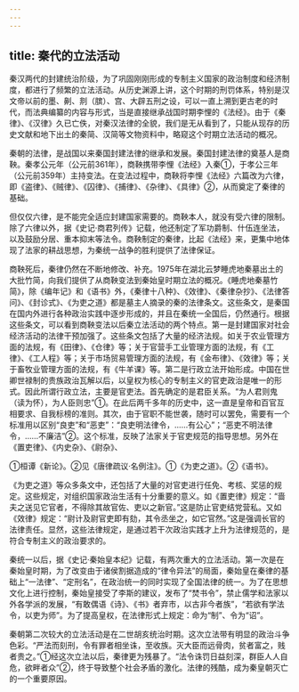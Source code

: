 ```yaml
---
---
---
```

title: 秦代的立法活动
---



秦汉两代的封建统治阶级，为了巩固刚刚形成的专制主义国家的政治制度和经济制度，都进行了频繁的立法活动。从历史渊源上讲，这个时期的刑罚体系，特别是汉文帝以前的墨、劓、剕（膑）、宫、大辟五刑之设，可以一直上溯到更古老的时代，而法典编纂的内容与形式，当是直接继承战国时期李悝的《法经》。由于《秦律》、《汉律》久已亡佚，对秦汉法律的全貌，我们是无从看到了，只能从现存的历史文献和地下出土的秦简、汉简等文物资料中，略窥这个时期立法活动的概况。

秦朝的法律，是战国以来秦国封建法律的继承和发展。秦国封建法律的奠基人是商鞅。秦孝公元年（公元前361年），商鞅携带李悝《法经》入秦①，于孝公三年（公元前359年）主持变法。在变法过程中，商鞅将李悝《法经》六篇改为六律，即《盗律》、《贼律》、《囚律》、《捕律》、《杂律》、《具律》②，从而奠定了秦律的基础。

但仅仅六律，是不能完全适应封建国家需要的。商鞅本人，就没有受六律的限制。除了六律以外，据《史记·商君列传》记载，他还制定了军功爵制、什伍连坐法，以及鼓励分居、重本抑末等法令。商鞅制定的秦律，比起《法经》来，更集中地体现了法家的耕战思想，为秦统一战争的胜利提供了法律保证。

商鞅死后，秦律仍然在不断地修改、补充。1975年在湖北云梦睡虎地秦墓出土的大批竹简，向我们提供了从商鞅变法到秦始皇时期立法的概况。《睡虎地秦墓竹简》，除《编年记》和《语书》外，《秦律十八种》、《效律》、《秦律杂抄》、《法律答问》、《封诊式》、《为吏之道》都是墓主人摘录的秦的法律条文。这些条文，是秦国在国内外进行各种政治实践中逐步形成的，并且在秦统一全国后，仍然通行。根据这些条文，可以看到商鞅变法以后秦立法活动的两个特点。第一是封建国家对社会经济活动的法律干预加强了。这些条文包括了大量的经济法规。如关于农业管理方面的法规，有《田律》、《仓律》等；关于官营手工业管理方面的法规，有《工律》、《工人程》等；关于市场贸易管理方面的法规，有《金布律》、《效律》等；关于畜牧业管理方面的法规，有《牛羊课》等。第二是行政立法开始形成。中国在世卿世禄制的贵族政治瓦解以后，以皇权为核心的专制主义的官吏政治是唯一的形式。因此所谓行政立法，主要是官吏法。首先确定的是君臣关系。“为人君则鬼（读为怀），为人臣则忠”①。在此后两千多年的历史中，这一直是皇帝和百官互相要求、自我标榜的准则。其次，由于官职不能世袭，随时可以罢免，需要有一个标准用以区别“良吏”和“恶吏”：“良吏明法律令，……有公心”；“恶吏不明法律令，……不廉洁”②。这个标准，反映了法家关于官吏规范的指导思想。另外在《置吏律》、《内史杂》、《尉杂》、

①桓谭《新论》。②见《唐律疏议·名例注》。①《为吏之道》。②《语书》。

《为吏之道》等众多条文中，还包括了大量的对官吏进行任免、考核、奖惩的规定。这些规定，对组织国家政治生活有十分重要的意义。如《置吏律》规定：“啬夫之送见它官者，不得除其故官佐、吏以之新官。”这是防止官吏结党营私。又如《效律》规定：“尉计及尉官吏即有劾，其令丞坐之，如它官然。”这是强调长官的法律责任。显然，这些法律规定，是通过若干次政治实践才上升为法律规范的，是符合专制主义的政治要求的。

秦统一以后，据《史记·秦始皇本纪》记载，有两次重大的立法活动。第一次是在秦始皇时期，为了改变由于诸侯割据造成的“律令异法”的局面，秦始皇在秦律的基础上“一法律”、“定刑名”，在政治统一的同时实现了全国法律的统一。为了在思想文化上进行控制，秦始皇接受了李斯的建议，发布了“焚书令”，禁止儒学和法家以外各学派的发展，“有敢偶语《诗》、《书》者弃市，以古非今者族”，“若欲有学法令，以吏为师”。为了提高皇权，在法律形式上规定：命为“制”、令为“诏”。

秦朝第二次较大的立法活动是在二世胡亥统治时期。这次立法带有明显的政治斗争色彩。“严法而刻刑，令有罪者相坐诛，至收族。灭大臣而远骨肉，贫者富之，贱者贵之。”①经这次立法以后，秦律更为残暴了。“法令诛罚日益刻深，群臣人人自危，欲畔者众”②，终于导致整个社会矛盾的激化。法律的残酷，成为秦皇朝灭亡的一个重要原因。